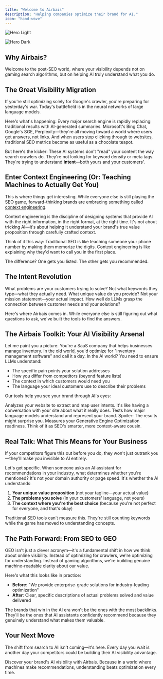 ```yaml
---
title: "Welcome to Airbais"
description: "Helping companies optimize their brand for AI."
icon: "hand-wave"
---
```


<img
  className="block dark:hidden"
  src="/images/hero.png"
  alt="Hero Light"
/>

<img
  className="hidden dark:block"
  src="/images/hero.png"
  alt="Hero Dark"
/>

## Why Airbais?

Welcome to the post-SEO world, where your visibility depends not on gaming search algorithms, but on helping AI truly understand what you do.

## The Great Visibility Migration

<Note>
  If you're still optimizing solely for Google's crawler, you're preparing for yesterday's war. Today's battlefield is in the neural networks of large language models.
</Note>

Here's what's happening: Every major search engine is rapidly replacing traditional results with AI-generated summaries. Microsoft's Bing Chat, Google's SGE, Perplexity—they're all moving toward a world where users get answers, not links. And when users stop clicking through to websites, traditional SEO metrics become as useful as a chocolate teapot.

But here's the kicker: These AI systems don't "read" your content the way search crawlers do. They're not looking for keyword density or meta tags. They're trying to understand **intent**—both yours and your customers'.

## Enter Context Engineering (Or: Teaching Machines to Actually Get You)

This is where things get interesting. While everyone else is still playing the SEO game, forward-thinking brands are embracing something called [context engineering](https://www.philschmid.de/context-engineering).

<Accordion title="What is Context Engineering?">
  Context engineering is the discipline of designing systems that provide AI with the right information, in the right format, at the right time. It's not about tricking AI—it's about helping it understand your brand's true value proposition through carefully crafted context.
</Accordion>

Think of it this way: Traditional SEO is like teaching someone your phone number by making them memorize the digits. Context engineering is like explaining why they'd want to call you in the first place.

The difference? One gets you listed. The other gets you recommended.

## The Intent Revolution

<Cards>
  <Card title="Customer Intent" icon="user">
    What problems are your customers trying to solve? Not what keywords they type—what they actually need.
  </Card>
  <Card title="Brand Intent" icon="building">
    What unique value do you provide? Not your mission statement—your actual impact.
  </Card>
  <Card title="AI Understanding" icon="brain">
    How well do LLMs grasp the connection between customer needs and your solutions?
  </Card>
</Cards>

Here's where Airbais comes in. While everyone else is still figuring out what questions to ask, we've built the tools to find the answers.

## The Airbais Toolkit: Your AI Visibility Arsenal

Let me paint you a picture. You're a SaaS company that helps businesses manage inventory. In the old world, you'd optimize for "inventory management software" and call it a day. In the AI world? You need to ensure LLMs understand:

- The specific pain points your solution addresses
- How you differ from competitors (beyond feature lists)
- The context in which customers would need you
- The language your ideal customers use to describe their problems

Our tools help you see your brand through AI's eyes:

<Steps>
  <Step title="Intent Crawler">
    Analyzes your website to extract and map user intents. It's like having a conversation with your site about what it really does.
  </Step>
  <Step title="LLM Evaluator">
    Tests how major language models understand and represent your brand. Spoiler: The results might surprise you.
  </Step>
  <Step title="GEO Evaluator">
    Measures your Generative Engine Optimization readiness. Think of it as SEO's smarter, more context-aware cousin.
  </Step>
</Steps>

## Real Talk: What This Means for Your Business

<Warning>
  If your competitors figure this out before you do, they won't just outrank you—they'll make you invisible to AI entirely.
</Warning>

Let's get specific. When someone asks an AI assistant for recommendations in your industry, what determines whether you're mentioned? It's not your domain authority or page speed. It's whether the AI understands:

1. **Your unique value proposition** (not your tagline—your actual value)
2. **The problems you solve** (in your customers' language, not yours)
3. **The context where you're the best choice** (because you're not perfect for everyone, and that's okay)

Traditional SEO tools can't measure this. They're still counting keywords while the game has moved to understanding concepts.

## The Path Forward: From SEO to GEO

<Tooltip tip="Generative Engine Optimization">GEO</Tooltip> isn't just a clever acronym—it's a fundamental shift in how we think about online visibility. Instead of optimizing for crawlers, we're optimizing for understanding. Instead of gaming algorithms, we're building genuine machine-readable clarity about our value.

Here's what this looks like in practice:

- **Before**: "We provide enterprise-grade solutions for industry-leading optimization"
- **After**: Clear, specific descriptions of actual problems solved and value delivered

The brands that win in the AI era won't be the ones with the most backlinks. They'll be the ones that AI assistants confidently recommend because they genuinely understand what makes them valuable.

## Your Next Move

The shift from search to AI isn't coming—it's here. Every day you wait is another day your competitors could be building their AI visibility advantage.

<Card title="Ready to see how AI sees you?" icon="sparkles" href="/quickstart">
  Discover your brand's AI visibility with Airbais. Because in a world where machines make recommendations, understanding beats optimization every time.
</Card>